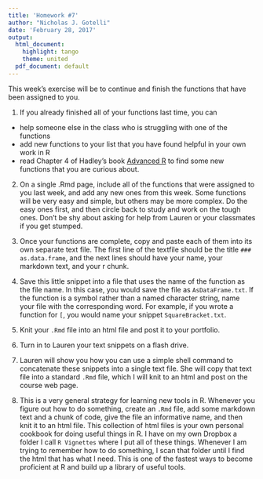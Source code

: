 ---
title: 'Homework #7'
author: "Nicholas J. Gotelli"
date: 'February 28, 2017'
output:
  html_document:
    highlight: tango
    theme: united
  pdf_document: default
---
This week's exercise will be to continue and finish the functions that have been assigned to you. 

1. If you already finished all of your functions last time, you can
- help someone else in the class who is struggling with one of the functions
- add new functions to your list that you have found helpful in your own work in R
- read Chapter 4 of Hadley's book [Advanced R](http://adv-r.had.co.nz/) to find some new functions that you are curious about.

2. On a single .Rmd page, include all of the functions that were assigned to you last week, and add any new ones from this week. Some functions will be very easy and simple, but others may be more complex. Do the easy ones first, and then circle back to study and work on the tough ones. Don't be shy about asking for help from Lauren or your classmates if you get stumped. 

7. Once your functions are complete, copy and paste each of them into its own separate text file. The first line of the textfile should be the title `### as.data.frame`, and the next lines should have your name, your markdown text, and your r chunk.

8. Save this little snippet into a file that uses the name of the function as the file name. In this case, you would save the file as `AsDataFrame.txt`. If the function is a symbol rather than a named character string, name your file with the corresponding word. For example, if you wrote a function for `[`, you would name your snippet `SquareBracket.txt`.

9. Knit your `.Rmd` file into an html file and post it to your portfolio.

10. Turn in to Lauren your text snippets on a flash drive.

11. Lauren will show you how you can use a simple shell command to concatenate these snippets into a single text file. She will copy that text file into a standard `.Rmd` file, which I will knit to an html and post on the course web page.

12. This is a very general strategy for learning new tools in R. Whenever you figure out how to do something, create an `.Rmd` file, add some markdown text and a chunk of code, give the file an informative name, and then knit it to an html file. This collection of html files is your own personal cookbook for doing useful things in R. I have on my own Dropbox a folder I call `R Vignettes` where I put all of these things. Whenever I am trying to remember how to do something, I scan that folder until I find the html that has what I need. This is one of the fastest ways to become proficient at R and build up a library of useful tools.
